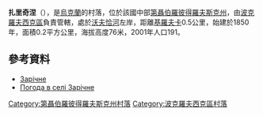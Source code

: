 {{coord|48|2|29|N|36|5|52|E|scale:30000_region:UA|display=title}}

'''扎里奇涅'''（{{lang-uk|Зарічне}}），是[[烏克蘭|烏克蘭]]的村落，位於該國中部[[第聶伯羅彼得羅夫斯克州|第聶伯羅彼得羅夫斯克州]]，由[[波克羅夫西克區|波克羅夫西克區]]負責管轄，處於[[沃夫恰河|沃夫恰河]]左岸，距離[[基羅夫卡_(波克羅夫西克區)|基羅夫卡]]0.5公里，始建於1850年，面積0.2平方公里，海拔高度76米，2001年人口191。

==參考資料==
*[http://gska2.rada.gov.ua/pls/z7502/A005?rdat1=29.01.2010&rf7571=6106 Зарічне]{{dead link|date=2018年3月 |bot=InternetArchiveBot |fix-attempted=yes }}
*[http://weather.in.ua/ua/dnepropetrovskaja/8541 Погода в селі Зарічне] {{Wayback|url=http://weather.in.ua/ua/dnepropetrovskaja/8541 |date=20160607154214 }}

{{DEFAULTSORT:Зарічне}}
[[Category:第聶伯羅彼得羅夫斯克州村落|Category:第聶伯羅彼得羅夫斯克州村落]]
[[Category:波克羅夫西克區村落|Category:波克羅夫西克區村落]]


{{Dnipropetrovsk-geo-stub}}